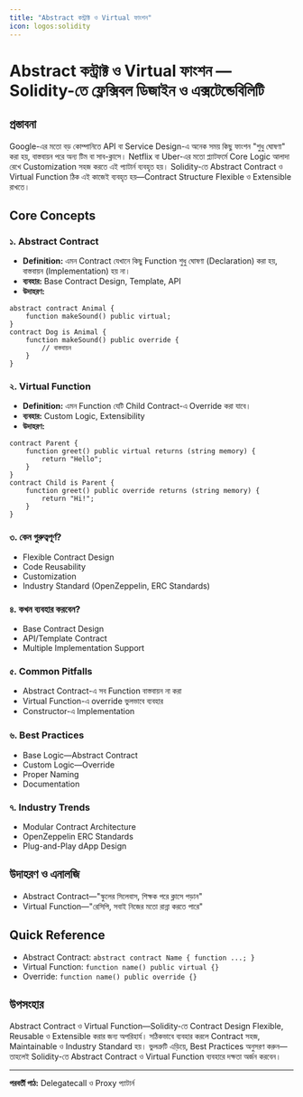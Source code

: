 ```yaml
---
title: "Abstract কন্ট্রাক্ট ও Virtual ফাংশন"
icon: logos:solidity
---
```


# Abstract কন্ট্রাক্ট ও Virtual ফাংশন — Solidity-তে ফ্লেক্সিবল ডিজাইন ও এক্সটেন্ডেবিলিটি

## প্রস্তাবনা

Google-এর মতো বড় কোম্পানিতে API বা Service Design-এ অনেক সময় কিছু ফাংশন "শুধু ঘোষণা" করা হয়, বাস্তবায়ন পরে অন্য টিম বা সাব-ক্লাসে। Netflix বা Uber-এর মতো প্ল্যাটফর্মে Core Logic আলাদা রেখে Customization সহজ করতে এই প্যাটার্ন ব্যবহৃত হয়। Solidity-তে Abstract Contract ও Virtual Function ঠিক এই কাজেই ব্যবহৃত হয়—Contract Structure Flexible ও Extensible রাখতে।

## Core Concepts

### ১. Abstract Contract
- **Definition:** এমন Contract যেখানে কিছু Function শুধু ঘোষণা (Declaration) করা হয়, বাস্তবায়ন (Implementation) হয় না।
- **ব্যবহার:** Base Contract Design, Template, API
- **উদাহরণ:**
```solidity
abstract contract Animal {
    function makeSound() public virtual;
}
contract Dog is Animal {
    function makeSound() public override {
        // বাস্তবায়ন
    }
}
```

### ২. Virtual Function
- **Definition:** এমন Function যেটি Child Contract-এ Override করা যাবে।
- **ব্যবহার:** Custom Logic, Extensibility
- **উদাহরণ:**
```solidity
contract Parent {
    function greet() public virtual returns (string memory) {
        return "Hello";
    }
}
contract Child is Parent {
    function greet() public override returns (string memory) {
        return "Hi!";
    }
}
```

### ৩. কেন গুরুত্বপূর্ণ?
- Flexible Contract Design
- Code Reusability
- Customization
- Industry Standard (OpenZeppelin, ERC Standards)

### ৪. কখন ব্যবহার করবেন?
- Base Contract Design
- API/Template Contract
- Multiple Implementation Support

### ৫. Common Pitfalls
- Abstract Contract-এ সব Function বাস্তবায়ন না করা
- Virtual Function-এ override ভুলভাবে ব্যবহার
- Constructor-এ Implementation

### ৬. Best Practices
- Base Logic—Abstract Contract
- Custom Logic—Override
- Proper Naming
- Documentation

### ৭. Industry Trends
- Modular Contract Architecture
- OpenZeppelin ERC Standards
- Plug-and-Play dApp Design

## উদাহরণ ও এনালজি
- Abstract Contract—"স্কুলের সিলেবাস, শিক্ষক পরে ক্লাসে পড়ান"
- Virtual Function—"রেসিপি, সবাই নিজের মতো রান্না করতে পারে"

## Quick Reference
- Abstract Contract: `abstract contract Name { function ...; }`
- Virtual Function: `function name() public virtual {}`
- Override: `function name() public override {}`

## উপসংহার

Abstract Contract ও Virtual Function—Solidity-তে Contract Design Flexible, Reusable ও Extensible করার জন্য অপরিহার্য। সঠিকভাবে ব্যবহার করলে Contract সহজ, Maintainable ও Industry Standard হয়। ভুলত্রুটি এড়িয়ে, Best Practices অনুসরণ করুন—তাহলেই Solidity-তে Abstract Contract ও Virtual Function ব্যবহারে দক্ষতা অর্জন করবেন।

---

**পরবর্তী পাঠ:** Delegatecall ও Proxy প্যাটার্ন
